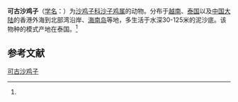 {{Speciesbox
| name = 可古沙鸡子
| status = 
| status_system = 
| image = 
| genus = Phyllophorus
| species = kohkutiensis
| authority = (Heding et Panning, 1954)<ref name='id12717'>{{cite web| url =http://www.bioinfo.cn/db05/BjdwSpecies.php?action=view&id=12717| title =可古沙鸡子| work =《中国动物物种编目数据库》| publisher =中国科学院微生物研究所| author =中国科学院动物研究所| accessdate =2009-04-28| deadurl =yes| archiveurl =https://web.archive.org/web/20160305002218/http://www.bioinfo.cn/db05/BjdwSpecies.php?action=view&id=12717| archivedate =2016-03-05}}</ref>
}}

'''可古沙鸡子'''（[[学名|学名]]：{{lang|la|''Phyllophorus kohkutiensis''}}）为[[沙鸡子科|沙鸡子科]][[沙子鸡属|沙子鸡属]]的动物。分布于[[越南|越南]]、[[泰国|泰国]]以及[[中国大陆|中国大陆]]的香港外海到北部湾沿岸、[[海南岛|海南岛]]等地，多生活于水深30-125米的泥沙底。该物种的模式产地在泰国。<ref name='id12717'/>

== 参考文献 ==
{{reflist}}

{{Wikispecies|Phyllophorus kohkutiensis}}
{{Taxonbar|from=Q2370210}}

[[Category:沙子鸡属|可古沙鸡子]]


{{海参小作品}}